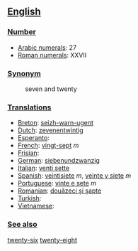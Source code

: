 == [[English]] ==

=== [[Number]] ===

*[[w:Arabic Numerals|Arabic numerals]]: 27
*[[w:Roman numerals|Roman numerals]]: XXVII

=== [[Synonym]] ===
:seven and twenty

=== [[Translations]] ===

*[[Breton]]: [[seizh-warn-ugent]]
*[[Dutch]]: [[zevenentwintig]]
*[[Esperanto]]:
*[[French]]: [[vingt-sept]] ''m''
*[[Frisian]]:
*[[German]]: [[siebenundzwanzig]]
*[[Italian]]: [[venti sette]]
*[[Spanish]]: [[veintisiete]] ''m'', [[veinte y siete]] ''m''
*[[Portuguese]]: [[vinte e sete]] ''m''
*[[Romanian]]: [[douăzeci şi şapte]]
*[[Turkish]]:
*[[Vietnamese]]:

=== [[See also]] ===

[[twenty-six]] [[twenty-eight]]